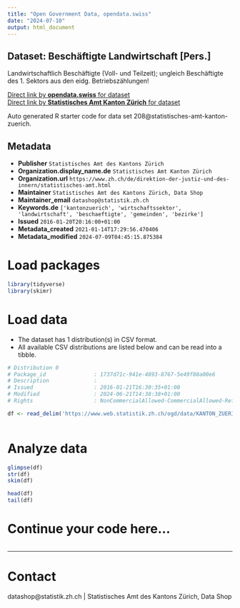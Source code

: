 ```yaml
---
title: "Open Government Data, opendata.swiss"
date: "2024-07-10"
output: html_document
---
```


## Dataset: Beschäftigte Landwirtschaft [Pers.]

Landwirtschaftlich Beschäftigte (Voll- und Teilzeit); ungleich Beschäftigte des 1. Sektors aus den eidg. Betriebszählungen!

[Direct link by **opendata.swiss** for dataset](https://opendata.swiss/de/dataset/beschaftigte-landwirtschaft-pers)<br>
[Direct link by **Statistisches Amt Kanton Zürich** for dataset](https://www.zh.ch/de/politik-staat/gemeinden/gemeindeportraet.html)

Auto generated R starter code for data set 208@statistisches-amt-kanton-zuerich.

## Metadata

- **Publisher** `Statistisches Amt des Kantons Zürich`
- **Organization.display_name.de** `Statistisches Amt Kanton Zürich`
- **Organization.url** `https://www.zh.ch/de/direktion-der-justiz-und-des-innern/statistisches-amt.html`
- **Maintainer** `Statistisches Amt des Kantons Zürich, Data Shop`
- **Maintainer_email** `datashop@statistik.zh.ch`
- **Keywords.de** `['kantonzuerich', 'wirtschaftssektor', 'landwirtschaft', 'beschaeftigte', 'gemeinden', 'bezirke']`
- **Issued** `2016-01-20T20:16:00+01:00`
- **Metadata_created** `2021-01-14T17:29:56.470406`
- **Metadata_modified** `2024-07-09T04:45:15.875384`


# Load packages

```r

library(tidyverse)
library(skimr)

```

# Load data

-   The dataset has 1 distribution(s) in CSV format.
-   All available CSV distributions are listed below and can be read into a tibble.

```r

# Distribution 0
# Package_id               : 1737d71c-941e-4893-8767-5e49f80a00e6
# Description              : 
# Issued                   : 2016-01-21T16:30:35+01:00
# Modified                 : 2024-06-21T14:38:38+01:00
# Rights                   : NonCommercialAllowed-CommercialAllowed-ReferenceRequired

df <- read_delim('https://www.web.statistik.zh.ch/ogd/data/KANTON_ZUERICH_264.csv')



```

# Analyze data

```r

glimpse(df)
str(df)
skim(df)

head(df)
tail(df)

```

# Continue your code here...

```r

```

------------------------------------------------------------------------

# Contact

datashop@statistik.zh.ch | Statistisches Amt des Kantons Zürich, Data Shop
